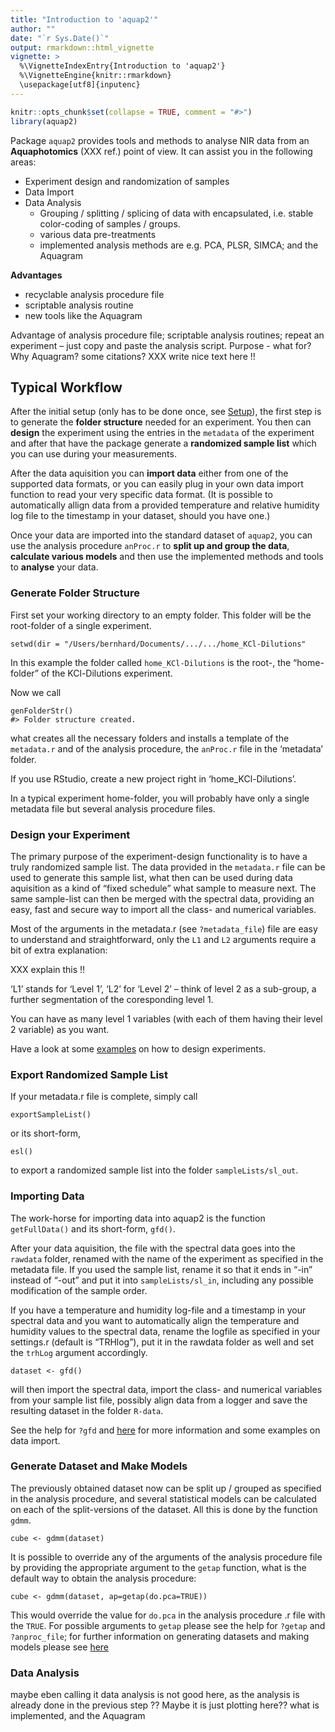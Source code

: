 ```yaml
---
title: "Introduction to 'aquap2'"
author: ""
date: "`r Sys.Date()`"
output: rmarkdown::html_vignette
vignette: >
  %\VignetteIndexEntry{Introduction to 'aquap2'}
  %\VignetteEngine{knitr::rmarkdown}
  \usepackage[utf8]{inputenc}  
---
```


```r
knitr::opts_chunk$set(collapse = TRUE, comment = "#>")
library(aquap2)
```

Package `aquap2` provides tools and methods to analyse NIR data from an **Aquaphotomics** (XXX ref.) point of view. 
It can assist you in the following areas:

- Experiment design and randomization of samples
- Data Import
- Data Analysis
    - Grouping / splitting / splicing of data with encapsulated, i.e. stable color-coding of samples / groups.
    - various data pre-treatments
    - implemented analysis methods are e.g. PCA, PLSR, SIMCA; and the Aquagram

**Advantages**

- recyclable analysis procedure file
- scriptable analysis routine
- new tools like the Aquagram

Advantage of analysis procedure file; scriptable analysis routines; repeat an experiment -- just copy and paste the analysis script.
Purpose - what for? Why Aquagram? some citations?
XXX write nice text here !!


## Typical Workflow

After the initial setup (only has to be done once, see [Setup](setup.html)), the first step is to generate the **folder structure** needed for an experiment. You then can **design** the experiment using the entries in the `metadata` of the experiment and after that have the package generate a **randomized sample list** which you can use during your measurements.

After the data aquisition you can **import data** either from one of the supported data formats, or you can easily plug in your own data import function to read your very specific data format. (It is possible to automatically allign data from a provided temperature and relative humidity log file to the timestamp in your dataset, should you have one.)

Once your data are imported into the standard dataset of `aquap2`, you can use the analysis procedure `anProc.r` to **split up and group the data**, **calculate various models** and then use the implemented methods and tools to **analyse** your data.


### Generate Folder Structure
First set your working directory to an empty folder. This folder will be the root-folder of a single experiment.
```
setwd(dir = "/Users/bernhard/Documents/.../.../home_KCl-Dilutions"
```
In this example the folder called `home_KCl-Dilutions` is the root-, the "home-folder" of the KCl-Dilutions experiment.


Now we call
```
genFolderStr()
#> Folder structure created.
```
what creates all the necessary folders and installs a template of the `metadata.r` and of the analysis procedure, the `anProc.r` file in the 'metadata' folder.

If you use RStudio, create a new project right in 'home_KCl-Dilutions'.

In a typical experiment home-folder, you will probably have only a single metadata file but several analysis procedure files.


### Design your Experiment
The primary purpose of the experiment-design functionality is to have a truly randomized sample list. The data provided in the `metadata.r` file can be used to generate this sample list, what then can be used during data aquisition as a kind of "fixed schedule" what sample to measure next. The same sample-list can then be merged with the spectral data, providing an easy, fast and secure way to import all the class- and numerical variables.

Most of the arguments in the metadata.r (see `?metadata_file`) file are easy to understand and straightforward, only the `L1` and `L2` arguments require a bit of extra explanation:

XXX explain this !!

'L1' stands for 'Level 1', 'L2' for 'Level 2' -- think of level 2 as a sub-group, a further segmentation of the coresponding level 1.

You can have as many level 1 variables (with each of them having their level 2 variable) as you want.

Have a look at some [examples](examples_design.html) on how to design experiments.


### Export Randomized Sample List
If your metadata.r file is complete, simply call
```
exportSampleList()
```
or its short-form, 
```
esl()
```
to export a randomized sample list into the folder `sampleLists/sl_out`.


### Importing Data
The work-horse for importing data into aquap2 is the function `getFullData()` and its short-form, `gfd()`.

After your data aquisition, the file with the spectral data goes into the `rawdata` folder, renamed with the name of the experiment as specified in the metadata file.
If you used the sample list, rename it so that it ends in "-in" instead of "-out" and put it into `sampleLists/sl_in`, including any possible modification of the sample order.

If you have a temperature and humidity log-file and a timestamp in your spectral data and you want to automatically align the temperature and humidity values to the spectral data, rename the logfile as specified in your settings.r (default is "TRHlog"), put it in the rawdata folder as well and set the `trhLog` argument accordingly.

```
dataset <- gfd()
```
will then import the spectral data, import the class- and numerical variables from your sample list file, possibly align data from a logger and save the resulting dataset in the folder `R-data`.

See the help for `?gfd` and [here](importing_data.html) for more information and some examples on data import.


### Generate Dataset and Make Models
The previously obtained dataset now can be split up / grouped as specified in the analysis procedure, and several statistical models can be calculated on each of the split-versions of the dataset.
All this is done by the function `gdmm`.
```
cube <- gdmm(dataset)
```
It is possible to override any of the arguments of the analysis procedure file by providing the appropriate argument to the `getap` function, what is the default way to obtain the analysis procedure:
```
cube <- gdmm(dataset, ap=getap(do.pca=TRUE))
```
This would override the value for `do.pca` in the analysis procedure .r file with the `TRUE`.
For possible arguments to `getap` please see the help for `?getap` and `?anproc_file`; for further information on generating datasets and making models please see [here](SplitMakeModels.html)



### Data Analysis
maybe eben calling it data analysis is not good here, as the analysis is already done in the previous step ?? Maybe it is just plotting here??
what is implemented, and the Aquagram

